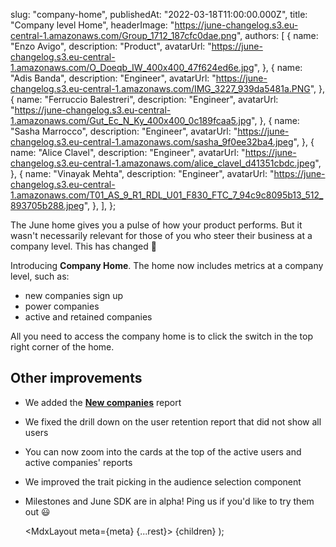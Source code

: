 
  slug: "company-home",
  publishedAt: "2022-03-18T11:00:00.000Z",
  title: "Company level Home",
  headerImage:
    "https://june-changelog.s3.eu-central-1.amazonaws.com/Group_1712_187cfc0dae.png",
  authors: [
    {
      name: "Enzo Avigo",
      description: "Product",
      avatarUrl:
        "https://june-changelog.s3.eu-central-1.amazonaws.com/O_Doeqb_IW_400x400_47f624ed6e.jpg",
    },
    {
      name: "Adis Banda",
      description: "Engineer",
      avatarUrl:
        "https://june-changelog.s3.eu-central-1.amazonaws.com/IMG_3227_939da5481a.PNG",
    },
    {
      name: "Ferruccio Balestreri",
      description: "Engineer",
      avatarUrl:
        "https://june-changelog.s3.eu-central-1.amazonaws.com/Gut_Ec_N_Ky_400x400_0c189fcaa5.jpg",
    },
    {
      name: "Sasha Marrocco",
      description: "Engineer",
      avatarUrl:
        "https://june-changelog.s3.eu-central-1.amazonaws.com/sasha_9f0ee32ba4.jpeg",
    },
    {
      name: "Alice Clavel",
      description: "Engineer",
      avatarUrl:
        "https://june-changelog.s3.eu-central-1.amazonaws.com/alice_clavel_d41351cbdc.jpeg",
    },
    {
      name: "Vinayak Mehta",
      description: "Engineer",
      avatarUrl:
        "https://june-changelog.s3.eu-central-1.amazonaws.com/T01_AS_9_R1_RDL_U01_F830_FTC_7_94c9c8095b13_512_893705b288.jpeg",
    },
  ],
};

The June home gives you a pulse of how your product performs. But it wasn't necessarily relevant for those of you who steer their business at a company level. This has changed 🎉

Introducing **Company Home**. The home now includes metrics at a company level, such as:

- new companies sign up
- power companies
- active and retained companies

All you need to access the company home is to click the switch in the top right corner of the home.

## Other improvements

- We added the **[New companies](https://www.june.so/templates/new-groups)** report
- We fixed the drill down on the user retention report that did not show all users
- You can now zoom into the cards at the top of the active users and active companies' reports
- We improved the trait picking in the audience selection component
- Milestones and June SDK are in alpha! Ping us if you'd like to try them out 😃

  <MdxLayout meta={meta} {...rest}>
    {children}
  </MdxLayout>
);
